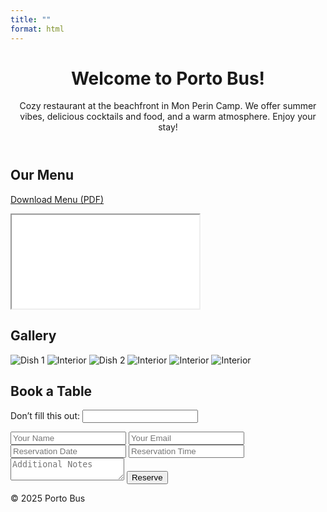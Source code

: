 ```yaml
---
title: ""
format: html
---
```


<header>
  <h1>Welcome to Porto Bus!</h1>
  <p>Cozy restaurant at the beachfront in Mon Perin Camp. We offer summer vibes, delicious cocktails and food, and a warm atmosphere. Enjoy your stay!</p>
</header>


<section id="menu">
  <h2>Our Menu</h2>
  <p><a href="menu.pdf" target="_blank">Download Menu (PDF)</a></p>
  <iframe src="menu.pdf"></iframe>
</section>


<section id="photos">
  <h2>Gallery</h2>
<div class="carousel">
  <img src="photos/photo1.jpg" alt="Dish 1">
  <img src="photos/photo3.jpg" alt="Interior">
  <img src="photos/photo2.jpg" alt="Dish 2">
  <img src="photos/photo5.jpg" alt="Interior">
  <img src="photos/photo4.jpg" alt="Interior">
  <img src="photos/photo6.jpg" alt="Interior">
</div>
</section>
</section>


<section id="reservation">
<section id="reservation">
  <h2>Book a Table</h2>
  <form name="reservation" method="POST" data-netlify="true" action="/thank-you.html" netlify-honeypot="bot-field">
    <input type="hidden" name="form-name" value="reservation">
    <p class="hidden">
      <label>Don’t fill this out: <input name="bot-field" /></label>
    </p>
    <input type="text" name="name" placeholder="Your Name" required>
    <input type="email" name="email" placeholder="Your Email" required>
    <input type="text" name="date" placeholder="Reservation Date" required>
    <input type="text" name="time" placeholder="Reservation Time" required>
    <textarea name="message" placeholder="Additional Notes"></textarea>
    <button type="submit">Reserve</button>
  </form>
</section>

<footer>
© 2025 Porto Bus
</footer>

